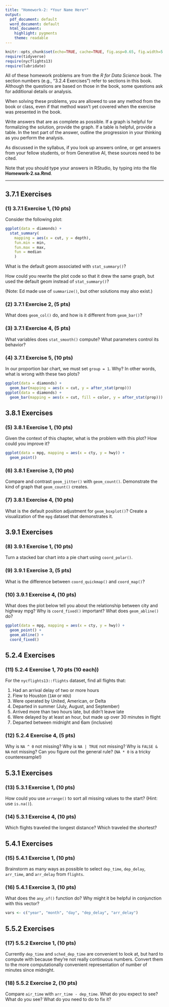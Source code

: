 ```yaml
---
title: "Homework-2: *Your Name Here*"
output:
  pdf_document: default
  word_document: default
  html_document:
    highlight: pygments
    theme: readable
---
```


<!--
    toc: true
    toc_depth: 3
-->

```r
knitr::opts_chunk$set(echo=TRUE, cache=TRUE, fig.asp=0.65, fig.width=5.5)
require(tidyverse)
require(nycflights13)
require(lubridate)
```

All of these homework problems are from the *R for Data Science* book.  The section numbers (e.g., "3.2.4 Exercises") refer to sections in this book.  Although the questions are based on those in the book, some questions ask for additional details or analysis.

When solving these problems, you are allowed to use any method from the book or class, even if that method wasn't yet covered when the exercise was presented in the book. 

Write answers that are as complete as possible.  If a graph is helpful for formalizing the solution, provide the graph.  If a table is helpful, provide a table.  In the text part of the answer, outline the progression in your thinking as you perform the analysis.  

As discussed in the syllabus, if you look up answers online, or get answers from your fellow students, or from Generative AI, these sources need to be cited.

Note that you should type your answers in RStudio, by typing into the file **Homework-2.sa.Rmd**.

***
## 3.7.1 Exercises

### (1) 3.7.1 Exercise 1, (10 pts) 

Consider the following plot:

```r
ggplot(data = diamonds) +
  stat_summary(
    mapping = aes(x = cut, y = depth),
    fun.min = min,
    fun.max = max,
    fun = median
    )
```

What is the default geom associated with `stat_summary()`?

How could you rewrite the plot code so that it drew the same graph, but used the default geom instead of `stat_summary()`?

(Note: Ed made use of `summarize()`, but other solutions may also exist.)


### (2) 3.7.1 Exercise 2, (5 pts) 

What does `geom_col()` do, and how is it different from `geom_bar()`?


### (3) 3.7.1 Exercise 4, (5 pts)

What variables does `stat_smooth()` compute?  What parameters control its behavior?


### (4) 3.7.1 Exercise 5, (10 pts)

In our proportion bar chart, we must set `group = 1`.  Why?  In other words, what is wrong with these two plots?

```r
ggplot(data = diamonds) + 
  geom_bar(mapping = aes(x = cut, y = after_stat(prop)))
ggplot(data = diamonds) + 
  geom_bar(mapping = aes(x = cut, fill = color, y = after_stat(prop)))
```


## 3.8.1 Exercises

### (5) 3.8.1 Exercise 1, (10 pts) 

Given the context of this chapter, what is the problem with this plot?  How could you improve it?

```r
ggplot(data = mpg, mapping = aes(x = cty, y = hwy)) + 
  geom_point()
```


### (6) 3.8.1 Exercise 3, (10 pts) 

Compare and contrast `geom_jitter()` with `geom_count()`.  Demonstrate the kind of graph that `geom_count()` creates.


### (7) 3.8.1 Exercise 4, (10 pts) 

What is the default position adjustment for `geom_boxplot()`?  Create a visualization of the `mpg` dataset that demonstrates it.  


## 3.9.1 Exercises

### (8) 3.9.1 Exercise 1, (10 pts)

Turn a stacked bar chart into a pie chart using `coord_polar()`.


### (9) 3.9.1 Exercise 3, (5 pts)

What is the difference between `coord_quickmap()` and `coord_map()`?


### (10) 3.9.1 Exercise 4, (10 pts)

What does the plot below tell you about the relationship between city and highway mpg?  Why is `coord_fixed()` important?  What does `geom_abline()` do?

```r
ggplot(data = mpg, mapping = aes(x = cty, y = hwy)) +
  geom_point() + 
  geom_abline() +
  coord_fixed()
```


## 5.2.4 Exercises

### (11) 5.2.4 Exercise 1, 70 pts (10 each))

For the `nycflights13::flights` dataset, find all flights that:

  1. Had an arrival delay of two or more hours
  2. Flew to Houston (`IAH` or `HOU`)
  3. Were operated by United, American, or Delta
  4. Departed in summer (July, August, and September)
  5. Arrived more than two hours late, but didn't leave late
  6. Were delayed by at least an hour, but made up over 30 minutes in flight
  7. Departed between midnight and 6am (inclusive)
  

### (12) 5.2.4 Exercise 4, (5 pts)

Why is `NA ^ 0` not missing?  Why is `NA | TRUE` not missing?  Why is `FALSE & NA` not missing?  Can you figure out the general rule? (`NA * 0` is a tricky counterexample!)


## 5.3.1 Exercises 

### (13) 5.3.1 Exercise 1, (10 pts)

How could you use `arrange()` to sort all missing values to the start? (Hint: use `is.na()`).


### (14) 5.3.1 Exercise 4, (10 pts)

Which flights traveled the longest distance?  Which traveled the shortest?


## 5.4.1 Exercises

### (15) 5.4.1 Exercise 1, (10 pts)

Brainstorm as many ways as possible to select `dep_time`, `dep_delay`, `arr_time`, and `arr_delay` from `flights`.


### (16) 5.4.1 Exercise 3, (10 pts)

What does the `any_of()` function do? Why might it be helpful in conjunction with this vector?

```r
vars <- c("year", "month", "day", "dep_delay", "arr_delay")
```


## 5.5.2 Exercises

### (17) 5.5.2 Exercise 1, (10 pts)

Currently `dep_time` and `sched_dep_time` are convenient to look at, but hard to compute with because they’re not really continuous numbers. Convert them to the more computationally convenient representation of number of minutes since midnight.


### (18) 5.5.2 Exercise 2, (10 pts)

Compare `air_time` with `arr_time - dep_time`.  What do you expect to see?  What do you see?  What do you need to do to fix it?





